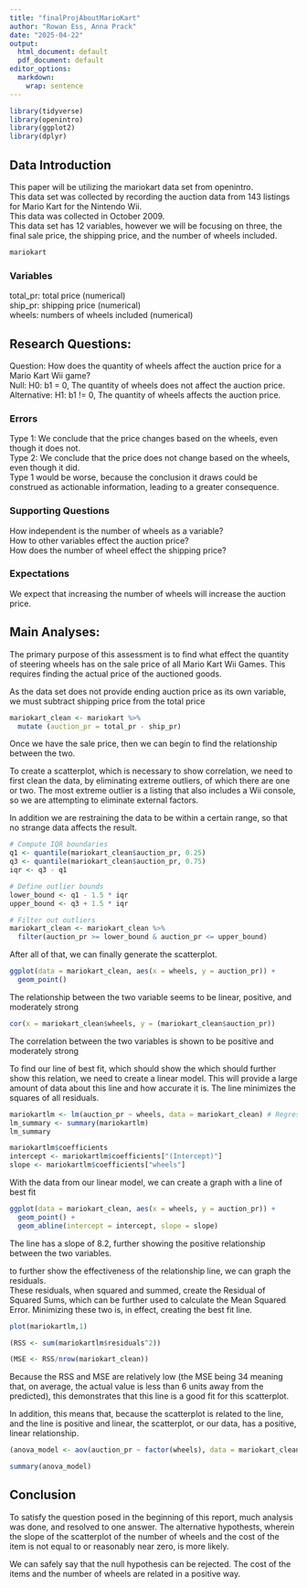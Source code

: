 ```yaml
---
title: "finalProjAboutMarioKart"
author: "Rowan Ess, Anna Prack"
date: "2025-04-22"
output:
  html_document: default
  pdf_document: default
editor_options:
  markdown:
    wrap: sentence
---
```


```r
library(tidyverse)
library(openintro)
library(ggplot2)
library(dplyr)
```

## Data Introduction

This paper will be utilizing the mariokart data set from openintro.\
This data set was collected by recording the auction data from 143 listings for Mario Kart for the Nintendo Wii.\
This data was collected in October 2009.\
This data set has 12 variables, however we will be focusing on three, the final sale price, the shipping price, and the number of wheels included.\

```r
mariokart
```

### Variables

total_pr: total price (numerical)\
ship_pr: shipping price (numerical)\
wheels: numbers of wheels included (numerical)\

## Research Questions:

Question: How does the quantity of wheels affect the auction price for a Mario Kart Wii game?\
Null: H0: b1 = 0, The quantity of wheels does not affect the auction price.\
Alternative: H1: b1 !=
0, The quantity of wheels affects the auction price.\

### Errors

Type 1: We conclude that the price changes based on the wheels, even though it does not.\
Type 2: We conclude that the price does not change based on the wheels, even though it did.\
Type 1 would be worse, because the conclusion it draws could be construed as actionable information, leading to a greater consequence.\

### Supporting Questions

How independent is the number of wheels as a variable?\
How to other variables effect the auction price?\
How does the number of wheel effect the shipping price?\

### Expectations

We expect that increasing the number of wheels will increase the auction price.\

## Main Analyses:

The primary purpose of this assessment is to find what effect the quantity of steering wheels has on the sale price of all Mario Kart Wii Games.
This requires finding the actual price of the auctioned goods.\

As the data set does not provide ending auction price as its own variable, we must subtract shipping price from the total price\

```r
mariokart_clean <- mariokart %>%
  mutate (auction_pr = total_pr - ship_pr)
```

Once we have the sale price, then we can begin to find the relationship between the two.\

To create a scatterplot, which is necessary to show correlation, we need to first clean the data, by eliminating extreme outliers, of which there are one or two.
The most extreme outlier is a listing that also includes a Wii console, so we are attempting to eliminate external factors.\

In addition we are restraining the data to be within a certain range, so that no strange data affects the result.\

```r

# Compute IQR boundaries
q1 <- quantile(mariokart_clean$auction_pr, 0.25)
q3 <- quantile(mariokart_clean$auction_pr, 0.75)
iqr <- q3 - q1

# Define outlier bounds
lower_bound <- q1 - 1.5 * iqr
upper_bound <- q3 + 1.5 * iqr

# Filter out outliers
mariokart_clean <- mariokart_clean %>%
  filter(auction_pr >= lower_bound & auction_pr <= upper_bound)

```

After all of that, we can finally generate the scatterplot.\

```r
ggplot(data = mariokart_clean, aes(x = wheels, y = auction_pr)) +
  geom_point()
```
The relationship between the two variable seems to be linear, positive, and moderately strong

```r
cor(x = mariokart_clean$wheels, y = (mariokart_clean$auction_pr))
```
The correlation between the two variables is shown to be positive and moderately strong

To find our line of best fit, which should show the which should further show this relation, we need to create a linear model.
This will provide a large amount of data about this line and how accurate it is.
The line minimizes the squares of all residuals.\

```r
mariokartlm <- lm(auction_pr ~ wheels, data = mariokart_clean) # Regress y on x, or symbolically, y ~ x
lm_summary <- summary(mariokartlm)
lm_summary
```

```r
mariokartlm$coefficients
intercept <- mariokartlm$coefficients["(Intercept)"]
slope <- mariokartlm$coefficients["wheels"] 
```

With the data from our linear model, we can create a graph with a line of best fit

```r
ggplot(data = mariokart_clean, aes(x = wheels, y = auction_pr)) +
  geom_point() +
  geom_abline(intercept = intercept, slope = slope)
```
The line has a slope of 8.2, further showing the positive relationship between the two variables.

to further show the effectiveness of the relationship line, we can graph the residuals.\
These residuals, when squared and summed, create the Residual of Squared Sums, which can be further used to calculate the Mean Squared Error.
Minimizing these two is, in effect, creating the best fit line.\

```r
plot(mariokartlm,1)
```

```r
(RSS <- sum(mariokartlm$residuals^2))
```

```r
(MSE <- RSS/nrow(mariokart_clean))
```

Because the RSS and MSE are relatively low (the MSE being 34 meaning that, on average, the actual value is less than 6 units away from the predicted), this demonstrates that this line is a good fit for this scatterplot.\

In addition, this means that, because the scatterplot is related to the line, and the line is positive and linear, the scatterplot, or our data, has a positive, linear relationship.

```r
(anova_model <- aov(auction_pr ~ factor(wheels), data = mariokart_clean))
```
```r
summary(anova_model)
```

## Conclusion

To satisfy the question posed in the beginning of this report, much analysis was done, and resolved to one answer.
The alternative hypothests, wherein the slope of the scatterplot of the number of wheels and the cost of the item is not equal to or reasonably near zero, is more likely.\

We can safely say that the null hypothesis can be rejected.
The cost of the items and the number of wheels are related in a positive way.\
